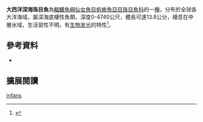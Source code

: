 {{Speciesbox 
| color = pink
| taxon = Benthalbella infans
| image = Benthalbella infans.jpg
| image_width = 250px
| status = NE
| status_system = IUCN3.1
| authority =  [[Zugmayer|Zugmayer]], 1911
| synonyms = *''Neoscopelarchoides dubius '', Marshall, 1955 
*''Benthalbella dubius '',Marshall, 1955 
|}}

'''大西洋深海珠目魚'''為[[輻鰭魚綱|輻鰭魚綱]][[仙女魚目|仙女魚目]][[帆蜥魚亞目|帆蜥魚亞目]][[珠目魚科|珠目魚科]]的一[[種|種]]，分布於全球各大洋海域，屬深海底棲性魚類，深度0-4740公尺，體長可達13.8公分，棲息在中層水域，生活習性不明。有[[生物发光|生物发光]]的特性<ref>{{cite journal|author=Johnston IA, Herring PJ|title=The Transformation of Muscle into Bioluminescent Tissue in the Fish Benthalbella infans Zagmayer|journal=Proceedings of the Royal Society of London. Series B, Biological Sciences|volume=225|issue=1239|year=1985|pages=213-218|doi=10.1098/rspb.1985.0059}}</ref>。

==參考資料==
*{{FishBase_species|genus=Benthalbella|species=infans|year=2016|month=6}}
{{reflist}}

== 擴展閱讀 == 
{{refbegin}}
{{wikispecies-inline|Benthalbella infans|大西洋深海珠目魚}}
{{refend}}
{{Taxonbar|from=Q939649}}

[[Category:深海珠目魚屬|infans]]
